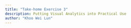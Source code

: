 ```yaml
---
title: "Take-home Exercise 3"
description: Putting Visual Analytics into Practical Use
author: "Khoo Wei Lun"
---
```

